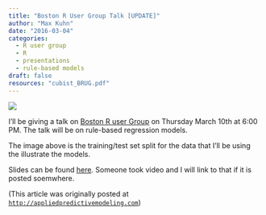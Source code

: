 ```yaml
---
title: "Boston R User Group Talk [UPDATE]"
author: "Max Kuhn"
date: "2016-03-04"
categories:
  - R user group
  - R
  - presentations
  - rule-based models
draft: false
resources: "cubist_BRUG.pdf"
---
```


![](sacremento.png){fig-align="center"}

I'll be giving a talk on [Boston R user Group](http://www.meetup.com/Boston-useR/) on  Thursday March 10th at 6:00 PM. The talk will be on rule-based regression models. 

The image above is the training/test set split for the data that I'll be using the illustrate the models. 

Slides can be found [here](cubist_BRUG.pdf). Someone took video and I will link to that if it is posted soemwhere. 

(This article was originally posted at [`http://appliedpredictivemodeling.com`](https://appliedpredictivemodeling.com/blog/2016/3/4/boston-r-user-group-talk))